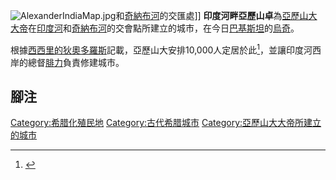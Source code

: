 {{noteTA
|1=zh-cn:亚历山德里亚;zh-hk:亚历山德里亚;zh-tw:亞歷山卓
}}

[[File:AlexanderIndiaMap.jpg|thumb]]和[[奇納布河|奇納布河]]的交匯處]]
'''印度河畔亞歷山卓'''為[[亞歷山大大帝|亞歷山大大帝]]在[[印度河|印度河]]和[[奇納布河|奇納布河]]的交會點所建立的城市，在今日[[巴基斯坦|巴基斯坦]]的[[烏奇|烏奇]]。

根據[[西西里的狄奧多羅斯|西西里的狄奧多羅斯]]記載，亞歷山大安排10,000人定居於此<ref>{{Cite web |url=http://www.livius.org/aj-al/alexander/alexander_z2.html |title=Alexander the Great: the towns<!-- Bot generated title --> |accessdate=2009-10-12 |archive-date=2012-09-08 |archive-url=https://web.archive.org/web/20120908074443/http://www.livius.org/aj-al/alexander/alexander_z2.html |dead-url=no }}</ref>，並讓印度河西岸的總督[[腓力_(馬卡塔斯之子)|腓力]]負責修建城市。

{{Cquote|他（亞歷山大）命令[[腓力_(馬卡塔斯之子)|腓力]]在兩河匯流處修建城市，心想這樣一座城市將來一定會興旺發達，聞名世界。他還命令在那裏修建船舶修造所。|《亞歷山大遠征記》 VI.15.3<ref> [[阿利安|阿利安]], 《亞歷山大遠征記》 VI.15.3。</ref>}}
== 腳注 ==
<references/>

[[Category:希腊化殖民地|Category:希腊化殖民地]]
[[Category:古代希腊城市|Category:古代希腊城市]]
[[Category:亞歷山大大帝所建立的城市|Category:亞歷山大大帝所建立的城市]]